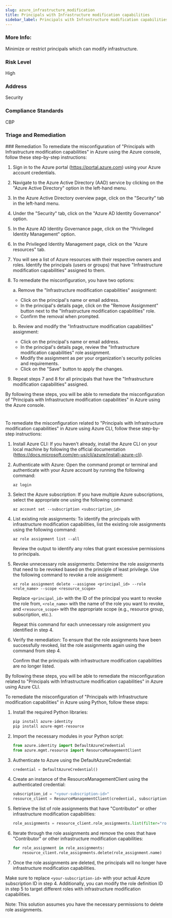 ```yaml
---
slug: azure_infrastructure_modification
title: Principals with Infrastructure modification capabilities
sidebar_label: Principals with Infrastructure modification capabilities
---
```


### More Info:

Minimize or restrict principals which can modify infrastructure.

### Risk Level

High

### Address

Security

### Compliance Standards

CBP

### Triage and Remediation
<Tabs>
<Tab title='Remediation'>
### Remediation

<AccordionGroup>
<Accordion title='Using Console' defaultOpen='true'>
To remediate the misconfiguration of "Principals with Infrastructure modification capabilities" in Azure using the Azure console, follow these step-by-step instructions:

1. Sign in to the Azure portal (https://portal.azure.com) using your Azure account credentials.

2. Navigate to the Azure Active Directory (AAD) service by clicking on the "Azure Active Directory" option in the left-hand menu.

3. In the Azure Active Directory overview page, click on the "Security" tab in the left-hand menu.

4. Under the "Security" tab, click on the "Azure AD Identity Governance" option.

5. In the Azure AD Identity Governance page, click on the "Privileged Identity Management" option.

6. In the Privileged Identity Management page, click on the "Azure resources" tab.

7. You will see a list of Azure resources with their respective owners and roles. Identify the principals (users or groups) that have "Infrastructure modification capabilities" assigned to them.

8. To remediate the misconfiguration, you have two options:

   a. Remove the "Infrastructure modification capabilities" assignment:
      - Click on the principal's name or email address.
      - In the principal's details page, click on the "Remove Assignment" button next to the "Infrastructure modification capabilities" role.
      - Confirm the removal when prompted.

   b. Review and modify the "Infrastructure modification capabilities" assignment:
      - Click on the principal's name or email address.
      - In the principal's details page, review the "Infrastructure modification capabilities" role assignment.
      - Modify the assignment as per your organization's security policies and requirements.
      - Click on the "Save" button to apply the changes.

9. Repeat steps 7 and 8 for all principals that have the "Infrastructure modification capabilities" assigned.

By following these steps, you will be able to remediate the misconfiguration of "Principals with Infrastructure modification capabilities" in Azure using the Azure console.

#
</Accordion>

<Accordion title='Using CLI'>
To remediate the misconfiguration related to "Principals with Infrastructure modification capabilities" in Azure using Azure CLI, follow these step-by-step instructions:

1. Install Azure CLI: If you haven't already, install the Azure CLI on your local machine by following the official documentation (https://docs.microsoft.com/en-us/cli/azure/install-azure-cli).

2. Authenticate with Azure: Open the command prompt or terminal and authenticate with your Azure account by running the following command:
   ```
   az login
   ```

3. Select the Azure subscription: If you have multiple Azure subscriptions, select the appropriate one using the following command:
   ```
   az account set --subscription <subscription_id>
   ```

4. List existing role assignments: To identify the principals with infrastructure modification capabilities, list the existing role assignments using the following command:
   ```
   az role assignment list --all
   ```

   Review the output to identify any roles that grant excessive permissions to principals.

5. Revoke unnecessary role assignments: Determine the role assignments that need to be revoked based on the principle of least privilege. Use the following command to revoke a role assignment:
   ```
   az role assignment delete --assignee <principal_id> --role <role_name> --scope <resource_scope>
   ```

   Replace `<principal_id>` with the ID of the principal you want to revoke the role from, `<role_name>` with the name of the role you want to revoke, and `<resource_scope>` with the appropriate scope (e.g., resource group, subscription, etc.).

   Repeat this command for each unnecessary role assignment you identified in step 4.

6. Verify the remediation: To ensure that the role assignments have been successfully revoked, list the role assignments again using the command from step 4.

   Confirm that the principals with infrastructure modification capabilities are no longer listed.

By following these steps, you will be able to remediate the misconfiguration related to "Principals with Infrastructure modification capabilities" in Azure using Azure CLI.
</Accordion>

<Accordion title='Using Python'>
To remediate the misconfiguration of "Principals with Infrastructure modification capabilities" in Azure using Python, follow these steps:

1. Install the required Python libraries:
   ```python
   pip install azure-identity
   pip install azure-mgmt-resource
   ```

2. Import the necessary modules in your Python script:
   ```python
   from azure.identity import DefaultAzureCredential
   from azure.mgmt.resource import ResourceManagementClient
   ```

3. Authenticate to Azure using the DefaultAzureCredential:
   ```python
   credential = DefaultAzureCredential()
   ```

4. Create an instance of the ResourceManagementClient using the authenticated credential:
   ```python
   subscription_id = "<your-subscription-id>"
   resource_client = ResourceManagementClient(credential, subscription_id)
   ```

5. Retrieve the list of role assignments that have "Contributor" or other infrastructure modification capabilities:
   ```python
   role_assignments = resource_client.role_assignments.list(filter="roleDefinitionId eq '/providers/Microsoft.Authorization/roleDefinitions/4d97b98b-1d4f-4787-a291-c67834d212e7'")  # Contributor role definition ID
   ```

6. Iterate through the role assignments and remove the ones that have "Contributor" or other infrastructure modification capabilities:
   ```python
   for role_assignment in role_assignments:
       resource_client.role_assignments.delete(role_assignment.name)
   ```

7. Once the role assignments are deleted, the principals will no longer have infrastructure modification capabilities.

Make sure to replace `<your-subscription-id>` with your actual Azure subscription ID in step 4. Additionally, you can modify the role definition ID in step 5 to target different roles with infrastructure modification capabilities.

Note: This solution assumes you have the necessary permissions to delete role assignments.
</Accordion>

</AccordionGroup>
</Tab>
</Tabs>


